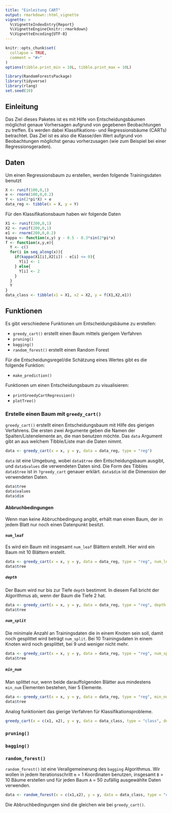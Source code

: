 ```yaml
---
title: "Einleitung CART"
output: rmarkdown::html_vignette
vignette: >
  %\VignetteIndexEntry{Report}
  %\VignetteEngine{knitr::rmarkdown}
  %\VignetteEncoding{UTF-8}
---
```


```r
knitr::opts_chunk$set(
  collapse = TRUE,
  comment = "#>"
)
options(tibble.print_min = 10L, tibble.print_max = 10L)
```

```r
library(RandomForestsPackage)
library(tidyverse)
library(rlang)
set.seed(10)
```
## Einleitung
Das Ziel dieses Paketes ist es mit Hilfe von Entscheidungsbäumen möglichst genaue Vorhersagen aufgrund von gegebenen Beobachtungen zu treffen. Es werden dabei Klassifikations- und Regressionsbäume (CARTs) betrachtet. Das Ziel ist es also die Klasse/den Wert aufgrund von Beobachtungen möglichst genau vorherzusagen (wie zum Beispiel bei einer Regressionsgeraden).


## Daten
Um einen Regressionsbaum zu erstellen, werden folgende Trainingsdaten benutzt
```r
X <- runif(100,0,1)
e <- rnorm(100,0,0.2)
Y <- sin(2*pi*X) + e
data_reg <- tibble(x = X, y = Y)
```
Für den Klassifikationsbaum haben wir folgende Daten
```r
X1 <- runif(200,0,1)
X2 <- runif(200,0,1)
e1 <- rnorm(200,0,0.2)
kappa <- function(x,y) y - 0.5 - 0.3*sin(2*pi*x)
f <- function(x,y,e){
  Y <- c()
  for(i in seq_along(x)){
    if(kappa(X1[i],X2[i]) - e[i] <= 0){
      Y[i] <- 1
    } else{
      Y[i] <- 2
    }
  }
  Y
}
data_class <- tibble(x1 = X1, x2 = X2, y = f(X1,X2,e1))
```



## Funktionen
Es gibt verschiedene Funktionen um Entscheidungsbäume zu erstellen:

* `greedy_cart()` erstellt einen Baum mittels gierigem Verfahren
* `pruning()`
* `bagging()`
* `random_forest()` erstellt einen Random Forest

Für die Entscheidungsregel/die Schätzung eines Wertes gibt es die folgende Funktion:

* `make_prediction()`

Funktionen um einen Entscheidungsbaum zu visualisieren:

* `printGreedyCartRegression()`
* `plotTree()`


### Erstelle einen Baum mit `greedy_cart()`
`greedy_cart()` erstellt einen Entscheidungsbaum mit Hilfe des gierigen Verfahrens. Die ersten zwei Argumente geben die Namen der Spalten/Listenelemente an, die man benutzen möchte. Das `data` Argument gibt an aus welchem Tibble/Liste man die Daten nimmt.
```r
data <- greedy_cart(x = x, y = y, data = data_reg, type = "reg")
```
`data` ist eine Umgebung, wobei `data$tree` den Entscheidungsbaum ausgibt, und `data$values` die verwendeten Daten sind. Die Form des Tibbles `data$tree` ist in `?greedy_cart` genauer erklärt.
`data$dim` ist die Dimension der verwendeten Daten.
```r
data$tree
data$values
data$dim
```


#### Abbruchbedingungen
Wenn man keine Abbruchbedingung angibt, erhält man einen Baum, der in jedem Blatt nur noch einen Datenpunkt besitzt.

#### `num_leaf`
Es wird ein Baum mit insgesamt `num_leaf` Blättern erstellt. Hier wird ein Baum mit 10 Blättern erstellt.
```r
data <- greedy_cart(x = x, y = y, data = data_reg, type = "reg", num_leaf = 10)
data$tree
```

##### `depth`
Der Baum wird nur bis zur Tiefe `depth` bestimmt. In diesem Fall bricht der Algorithmus ab, wenn der Baum die Tiefe 2 hat.
```r
data <- greedy_cart(x = x, y = y, data = data_reg, type = "reg", depth = 2)
data$tree
```
##### `num_split`
Die minimale Anzahl an Trainingsdaten die in einem Knoten sein soll, damit noch gesplittet wird beträgt `num_split`. Bei 10 Trainingsdaten in einem Knoten wird noch gesplittet, bei 9 und weniger nicht mehr.
```r
data <- greedy_cart(x = x, y = y, data = data_reg, type = "reg", num_split = 10)
data$tree
```
##### `min_num`
Man splittet nur, wenn beide darauffolgenden Blätter aus mindestens `min_num` Elementen bestehen, hier 5 Elemente.
```r
data <- greedy_cart(x = x, y = y, data = data_reg, type = "reg", min_num = 5)
data$tree
```

Analog funktioniert das gierige Verfahren für Klassifikationsprobleme.
```r
greedy_cart(x = c(x1, x2), y = y, data = data_class, type = "class", depth = 3)

```

### `pruning()`

### `bagging()`

### `random_forest()`
`random_forest()` ist eine Verallgemeinerung des `bagging` Algorithmus. Wir wollen in jedem Iterationsschritt `m` = 1 Koordinaten benutzen, insgesamt `B` = 10 Bäume erstellen und für jeden Baum `A` = 50 zufällig ausgewählte Daten verwenden.
```r
data <- random_forest(x = c(x1,x2), y = y, data = data_class, type = "class", B = 10, A = 50, m = 1, num_leaf = 25)
```

Die Abbruchbedingungen sind die gleichen wie bei `greedy_cart()`.



